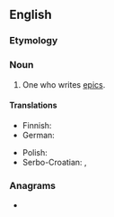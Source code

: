 ==English==

===Etymology===
{{suffix|en|epic|ist}}

===Noun===
{{en-noun}}

# One who writes [[epic]]s.

====Translations====
{{trans-top|epics writer}}
* Finnish: {{t|fi|eepikko}}
* German: {{t+|de|Epiker|m}}
{{trans-mid}}
* Polish: {{t+|pl|epik|m}}
* Serbo-Croatian: {{t+|sh|epičar|m}}, {{t+|sh|epik|m}}
{{trans-bottom}}

===Anagrams===
* {{anagrams|en|a=ceiipst|PETSCII}}